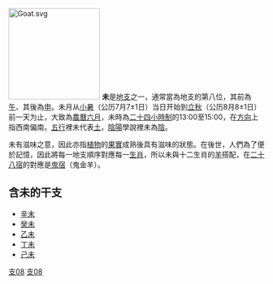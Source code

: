 {{天干地支}}
[[File:Goat.svg|180px]]
'''未'''是[[地支|地支]]之一，通常當為地支的第八位，其前為[[午|午]]、其後為[[申_(地支)|申]]。未月从[[小暑|小暑]]（公历7月7±1日）当日开始到[[立秋|立秋]]（公历8月8±1日）前一天为止，大致為[[農曆六月|農曆六月]]，未時為[[二十四小時制|二十四小時制]]的13:00至15:00，在[[方向|方向]]上指西南偏南。[[五行|五行]]裡未代表[[土|土]]，[[陰陽|陰陽]]學說裡未為[[陰|陰]]。

未有滋味之意，因此亦指[[植物|植物]]的[[果實|果實]]成熟後具有滋味的狀態。在後世，人們為了便於記憶，因此將每一地支順序對應每一[[生肖|生肖]]，所以未與十二生肖的[[羊|羊]]搭配，在[[二十八宿|二十八宿]]的對應是[[鬼宿|鬼宿]]（鬼金羊）。

==含未的干支==
{{Commonscat|Goat_(zodiac)}}
*[[辛未|辛未]]
*[[癸未|癸未]]
*[[乙未|乙未]]
*[[丁未|丁未]]
*[[己未|己未]]

[[Category:干支|支08]]
[[Category:未|支08]]